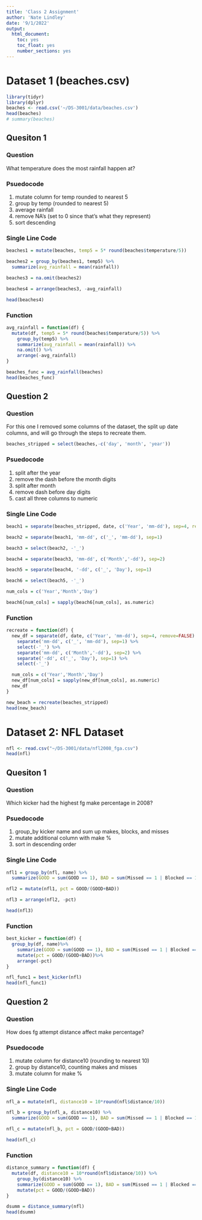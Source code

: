 ```yaml
---
title: 'Class 2 Assignment'
author: 'Nate Lindley'
date: '9/1/2022'
output: 
  html_document: 
    toc: yes
    toc_float: yes
    number_sections: yes
---
```


# Dataset 1 (beaches.csv)

```r
library(tidyr)
library(dplyr)
beaches <- read.csv('~/DS-3001/data/beaches.csv')
head(beaches)
# summary(beaches)
```
## Quesiton 1

### Question

What temperature does the most rainfall happen at?

### Psuedocode

1) mutate column for temp rounded to nearest 5
2) group by temp (rounded to nearest 5)
3) average rainfall
4) remove NA's (set to 0 since that's what they represent)
5) sort descending

### Single Line Code

```r
beaches1 = mutate(beaches, temp5 = 5* round(beaches$temperature/5))

beaches2 = group_by(beaches1, temp5) %>%
  summarize(avg_rainfall = mean(rainfall))

beaches3 = na.omit(beaches2)

beaches4 = arrange(beaches3, -avg_rainfall)

head(beaches4)
```

### Function

```r
avg_rainfall = function(df) {
  mutate(df, temp5 = 5* round(beaches$temperature/5)) %>%
    group_by(temp5) %>%
    summarize(avg_rainfall = mean(rainfall)) %>%
    na.omit() %>%
    arrange(-avg_rainfall)
}

beaches_func = avg_rainfall(beaches)
head(beaches_func)
```

## Question 2

### Question

For this one I removed some columns of the dataset, the split up date columns,
and will go through the steps to recreate them.

```r
beaches_stripped = select(beaches,-c('day', 'month', 'year'))
```

### Psuedocode

1) split after the year
2) remove the dash before the month digits
3) split after month
4) remove dash before day digits
5) cast all three columns to numeric

### Single Line Code

```r
beach1 = separate(beaches_stripped, date, c('Year', 'mm-dd'), sep=4, remove=FALSE)

beach2 = separate(beach1, 'mm-dd', c('_', 'mm-dd'), sep=1)

beach3 = select(beach2, -'_')

beach4 = separate(beach3, 'mm-dd', c('Month','-dd'), sep=2)

beach5 = separate(beach4, '-dd', c('_', 'Day'), sep=1)

beach6 = select(beach5, -'_')

num_cols = c('Year','Month','Day')

beach6[num_cols] = sapply(beach6[num_cols], as.numeric)
```

### Function

```r
recreate = function(df) {
  new_df = separate(df, date, c('Year', 'mm-dd'), sep=4, remove=FALSE) %>%
    separate('mm-dd', c('_', 'mm-dd'), sep=1) %>%
    select(-'_') %>%
    separate('mm-dd', c('Month','-dd'), sep=2) %>% 
    separate('-dd', c('_', 'Day'), sep=1) %>%
    select(-'_')

  num_cols = c('Year','Month','Day')
  new_df[num_cols] = sapply(new_df[num_cols], as.numeric)
  new_df
}

new_beach = recreate(beaches_stripped)
head(new_beach)
```


# Dataset 2: NFL Dataset

```r
nfl <- read.csv("~/DS-3001/data/nfl2008_fga.csv")
head(nfl)
```

## Quesiton 1

### Question

Which kicker had the highest fg make percentage in 2008?

### Psuedocode

1) group_by kicker name and sum up makes, blocks, and misses
2) mutate additional column with make %
3) sort in descending order

### Single Line Code

```r

nfl1 = group_by(nfl, name) %>%
  summarize(GOOD = sum(GOOD == 1), BAD = sum(Missed == 1 | Blocked == 1))

nfl2 = mutate(nfl1, pct = GOOD/(GOOD+BAD))

nfl3 = arrange(nfl2, -pct)

head(nfl3)

```

### Function

```r

best_kicker = function(df) {
  group_by(df, name)%>%
    summarize(GOOD = sum(GOOD == 1), BAD = sum(Missed == 1 | Blocked == 1))%>%
    mutate(pct = GOOD/(GOOD+BAD))%>%
    arrange(-pct)
}

nfl_func1 = best_kicker(nfl)
head(nfl_func1)

```

## Question 2

### Question

How does fg attempt distance affect make percentage?

### Psuedocode

1) mutate column for distance10 (rounding to nearest 10)
2) group by distance10, counting makes and misses
3) mutate column for make %

### Single Line Code

```r
nfl_a = mutate(nfl, distance10 = 10*round(nfl$distance/10))

nfl_b = group_by(nfl_a, distance10) %>%
  summarize(GOOD = sum(GOOD == 1), BAD = sum(Missed == 1 | Blocked == 1))

nfl_c = mutate(nfl_b, pct = GOOD/(GOOD+BAD))

head(nfl_c)
```

### Function

```r
distance_summary = function(df) {
  mutate(df, distance10 = 10*round(nfl$distance/10)) %>%
    group_by(distance10) %>%
    summarize(GOOD = sum(GOOD == 1), BAD = sum(Missed == 1 | Blocked == 1)) %>%
    mutate(pct = GOOD/(GOOD+BAD))
}

dsumm = distance_summary(nfl)
head(dsumm)
```